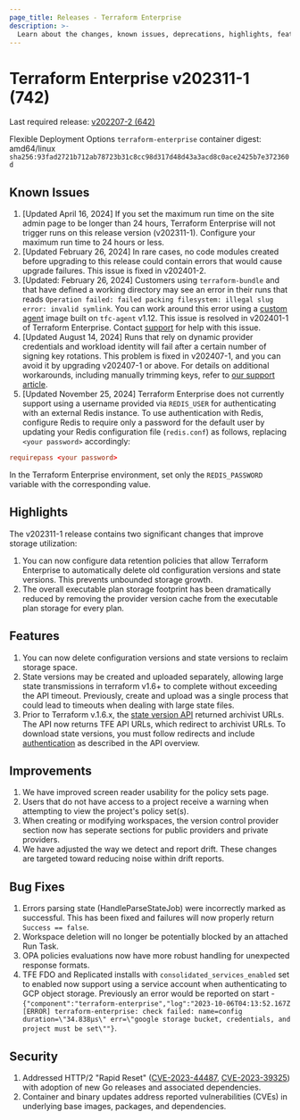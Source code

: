 ```yaml
---
page_title: Releases - Terraform Enterprise
description: >-
  Learn about the changes, known issues, deprecations, highlights, features, improvements, bug fixes, and security fixes for the v202311-1 (742) release.
---
```


# Terraform Enterprise v202311-1 (742)

Last required release: [v202207-2 (642)](/terraform/enterprise/releases/2022/v202207-2)

Flexible Deployment Options `terraform-enterprise` container digest: amd64/linux `sha256:93fad2721b712ab78723b31c8cc98d317d48d43a3acd8c0ace2425b7e372360d`

## Known Issues
1. [Updated April 16, 2024] If you set the maximum run time on the site admin page to be longer than 24 hours, Terraform Enterprise will not trigger runs on this release version (v202311-1). Configure your maximum run time to 24 hours or less. 
1. [Updated February 26, 2024] In rare cases, no code modules created before upgrading to this release could contain errors that would cause upgrade failures. This issue is fixed in v202401-2.
1. [Updated: February 26, 2024] Customers using `terraform-bundle` and that have defined a working directory may see an error in their runs that reads `Operation failed: failed packing filesystem: illegal slug error: invalid symlink`. You can work around this error using a [custom agent](/terraform/enterprise/flexible-deployments/install/custom-image) image built on `tfc-agent` v1.12. This issue is resolved in v202401-1 of Terraform Enterprise. Contact [support](https://support.hashicorp.com) for help with this issue. 
1. [Updated August 14, 2024] Runs that rely on dynamic provider credentials and workload identity will fail after a certain number of signing key rotations. This problem is fixed in v202407-1, and you can avoid it by upgrading v202407-1 or above. For details on additional workarounds, including manually trimming keys, refer to [our support article](https://support.hashicorp.com/hc/en-us/articles/31715716966419-Issue-with-OIDC-Vault-key-rotation-mechanism-to-incorrectly-identify-the-newest-signing-key).
2. [Updated November 25, 2024] Terraform Enterprise does not currently support using a username provided via `REDIS_USER` for authenticating with an external Redis instance.
To use authentication with Redis, configure Redis to require only a password for the default user by updating your Redis configuration file (`redis.conf`) as follows, replacing `<your password>` accordingly:
```redis.conf
requirepass <your password>
```
In the Terraform Enterprise environment, set only the `REDIS_PASSWORD` variable with the corresponding value.

## Highlights
The v202311-1 release contains two significant changes that improve storage utilization:
1. You can now configure data retention policies that allow Terraform Enterprise to automatically delete old configuration versions and state versions. This prevents unbounded storage growth.
1. The overall executable plan storage footprint has been dramatically reduced by removing the provider version cache from the executable plan storage for every plan.

## Features
1. You can now delete configuration versions and state versions to reclaim storage space.
1. State versions may be created and uploaded separately, allowing large state transmissions in terraform v1.6+ to complete without exceeding the API timeout. Previously, create and upload was a single process that could lead to timeouts when dealing with large state files.
1. Prior to Terraform v.1.6.x, the [state version API](/terraform/enterprise/api-docs/state-versions#attributes) returned archivist URLs. The API now returns TFE API URLs, which redirect to archivist URLs. To download state versions, you must follow redirects and include [authentication](/terraform/enterprise/api-docs#authentication) as described in the API overview.

## Improvements
1. We have improved screen reader usability for the policy sets page.
1. Users that do not have access to a project receive a warning when attempting to view the project's policy set(s).
1. When creating or modifying workspaces, the version control provider section now has seperate sections for public providers and private providers.
1. We have adjusted the way we detect and report drift.  These changes are targeted toward reducing noise within drift reports.

## Bug Fixes
1. Errors parsing state (HandleParseStateJob) were incorrectly marked as successful. This has been fixed and failures will now properly return `Success == false`.
1. Workspace deletion will no longer be potentially blocked by an attached Run Task.
1. OPA policies evaluations now have more robust handling for unexpected response formats.
1. TFE FDO and Replicated installs with `consolidated_services_enabled` set to enabled now support using a service account when authenticating to GCP object storage. Previously an error would be reported on start - `{"component":"terraform-enterprise","log":"2023-10-06T04:13:52.167Z [ERROR] terraform-enterprise: check failed: name=config duration=\"34.838µs\" err=\"google storage bucket, credentials, and project must be set\""}`.

## Security
1. Addressed HTTP/2 "Rapid Reset" ([CVE-2023-44487](https://cve.mitre.org/cgi-bin/cvename.cgi?name=CVE-2023-44487), [CVE-2023-39325](https://cve.mitre.org/cgi-bin/cvename.cgi?name=CVE-2023-39325)) with adoption of new Go releases and associated dependencies.
1. Container and binary updates address reported vulnerabilities (CVEs) in underlying base images, packages, and dependencies.
